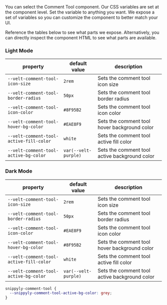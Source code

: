 <Steps titleSize="h2">

<Step title="Select the Comment Tool component">
You can select the Comment Tool component.
Our CSS variables are set at the component level.
</Step>

<Step title="Modify a CSS variable">
Set the variable to anything you want.
We expose a set of variables so you can customize the component to better match your UI.

</Step>

<Step title="Check out the table below">

Reference the tables below to see what parts we expose.
Alternatively, you can directly inspect the component HTML to see what parts are available.

### Light Mode

| property | default value | description|
|---|---|---|
| `--velt-comment-tool-icon-size` | `2rem` | Sets the comment tool icon size |
| `--velt-comment-tool-border-radius` | `50px` | Sets the comment tool border radius |
| `--velt-comment-tool-icon-color` | `#8F95B2` | Sets the comment tool icon color |
| `--velt-comment-tool-hover-bg-color` | `#EAE8F9` | Sets the comment tool hover background color |
| `--velt-comment-tool-active-fill-color` | `white` | Sets the comment tool active fill color |
| `--velt-comment-tool-active-bg-color` | `var(--velt-purple)` | Sets the comment tool active background color |



### Dark Mode

| property | default value | description |
|---|---|---|
| `--velt-comment-tool-icon-size` | `2rem` | Sets the comment tool icon size |
| `--velt-comment-tool-border-radius` | `50px` | Sets the comment tool border radius |
| `--velt-comment-tool-icon-color` | `#EAE8F9` | Sets the comment tool icon color |
| `--velt-comment-tool-hover-bg-color` | `#8F95B2` | Sets the comment tool hover background color |
| `--velt-comment-tool-active-fill-color` | `white` | Sets the comment tool active fill color |
| `--velt-comment-tool-active-bg-color` | `var(--velt-purple)` | Sets the comment tool active background color |




</Step>

</Steps>

<RequestExample>

```css Tool
snippyly-comment-tool {
  --snippyly-comment-tool-active-bg-color: grey;
}
```

</RequestExample>